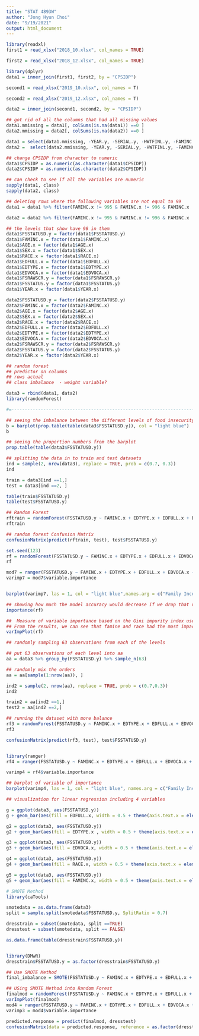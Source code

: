 ---
title: "STAT 4893W"
author: "Jong Hyun Choi"
date: "9/19/2021"
output: html_document
---

```{r}
library(readxl)
first1 = read_xlsx("2018_10.xlsx", col_names = TRUE)

first2 = read_xlsx("2018_12.xlsx", col_names = TRUE)
```


```{r}
library(dplyr)
data1 = inner_join(first1, first2, by = "CPSIDP")
```

```{r}
second1 = read_xlsx("2019_10.xlsx", col_names = T)

second2 = read_xlsx("2019_12.xlsx", col_names = T)

```

```{r}
data2 = inner_join(second1, second2, by = "CPSIDP")
```


```{r}
## got rid of all the columns that had all missing values
data1.mmissing = data1[, colSums(is.na(data1)) ==0 ]
data2.mmissing = data2[, colSums(is.na(data2)) ==0 ]
```


```{r}
data1 = select(data1.mmissing, -YEAR.y, -SERIAL.y, -HWTFINL.y, -FAMINC.y, -PERNUM.y, -WTFINL.y, -AGE.y, -SEX.y, -RACE.y)
data2 =  select(data2.mmissing, -YEAR.y, -SERIAL.y, -HWTFINL.y, -FAMINC.y, -PERNUM.y, -WTFINL.y, -AGE.y, -SEX.y, -RACE.y)
```



```{r}
## change CPSIDP from character to numeric 
data1$CPSIDP = as.numeric(as.character(data1$CPSIDP))
data2$CPSIDP = as.numeric(as.character(data2$CPSIDP))

## can check to see if all the variables are numeric 
sapply(data1, class)
sapply(data2, class)

```


```{r}
## deleting rows where the following variables are not equal to 99 
data1 = data1 %>% filter(FAMINC.x != 995 & FAMINC.x != 996 & FAMINC.x != 997 & FAMINC.x != 999 & FSSTATUS.y != 99 & FSRAWSCR.y!=99 & FSRAWSCR.y !=98 & FSSTATUSD.y !=99 & FSSTATUSD.y != 98 & EDFULL.x != 99 & EDTYPE.x != 99 & EDVOCA.x!= 99)

data2 = data2 %>% filter(FAMINC.x != 995 & FAMINC.x != 996 & FAMINC.x != 997 & FAMINC.x != 999 & FSSTATUS.y != 99 & FSRAWSCR.y!=99 & FSRAWSCR.y !=98 & FSSTATUSD.y !=99 & FSSTATUSD.y != 98 & EDFULL.x != 99 & EDTYPE.x != 99 & EDVOCA.x!= 99)
```


```{r} 
## the levels that show have 98 in them 
data1$FSSTATUSD.y = factor(data1$FSSTATUSD.y)
data1$FAMINC.x = factor(data1$FAMINC.x)
data1$AGE.x = factor(data1$AGE.x)
data1$SEX.x = factor(data1$SEX.x)
data1$RACE.x = factor(data1$RACE.x)
data1$EDFULL.x = factor(data1$EDFULL.x)
data1$EDTYPE.x = factor(data1$EDTYPE.x)
data1$EDVOCA.x = factor(data1$EDVOCA.x)
data1$FSRAWSCR.y = factor(data1$FSRAWSCR.y)
data1$FSSTATUS.y = factor(data1$FSSTATUS.y)
data1$YEAR.x = factor(data1$YEAR.x)

data2$FSSTATUSD.y = factor(data2$FSSTATUSD.y)
data2$FAMINC.x = factor(data2$FAMINC.x)
data2$AGE.x = factor(data2$AGE.x)
data2$SEX.x = factor(data2$SEX.x)
data2$RACE.x = factor(data2$RACE.x)
data2$EDFULL.x = factor(data2$EDFULL.x)
data2$EDTYPE.x = factor(data2$EDTYPE.x)
data2$EDVOCA.x = factor(data2$EDVOCA.x)
data2$FSRAWSCR.y = factor(data2$FSRAWSCR.y)
data2$FSSTATUS.y = factor(data2$FSSTATUS.y)
data2$YEAR.x = factor(data2$YEAR.x)
```



```{r}
## random forest 
## predictor on columns 
## rows actual
## class imbalance  - weight variable? 

data3 = rbind(data1, data2)
library(randomForest)

#=--------------------------------------------------------------------------------------

## seeing the imbalance between the different levels of food insecurity in a barplot 
b = barplot(prop.table(table(data3$FSSTATUSD.y)), col = "light blue")
b

## seeing the proportion numbers from the barplot 
prop.table(table(data3$FSSTATUSD.y))

```



```{r}
## splitting the data in to train and test datasets 
ind = sample(2, nrow(data3), replace = TRUE, prob = c(0.7, 0.3))
ind

train = data3[ind ==1,]
test = data3[ind ==2, ]

table(train$FSSTATUSD.y)
table(test$FSSTATUSD.y)

## Random Forest
rftrain = randomForest(FSSTATUSD.y ~ FAMINC.x + EDTYPE.x + EDFULL.x + EDVOCA.x + RACE.x, data = train)
rftrain

## random forest Confusion Matrix 
confusionMatrix(predict(rftrain, test), test$FSSTATUSD.y)

```


```{r}
set.seed(123)
rf = randomForest(FSSTATUSD.y ~ FAMINC.x + EDTYPE.x + EDFULL.x + EDVOCA.x + RACE.x, data = data3, ntree = 1000, importance = TRUE)
rf

mod7 = ranger(FSSTATUSD.y ~ FAMINC.x + EDTYPE.x + EDFULL.x + EDVOCA.x + RACE.x, data = data3, ntree = 1000, importance = "impurity")
varimp7 = mod7$variable.importance


barplot(varimp7, las = 1, col = "light blue",names.arg = c("Family Income", "Education Type", "Full/Part Time", "Vocational Training", "Race"), cex.names = 0.7)

```


```{r}
## showing how much the model accuracy would decrease if we drop that variable 
importance(rf)
```


```{r}
##  Measure of variable importance based on the Gini impurity index used for the calculation of splits in trees.
## From the results, we can see that famine and race had the most impact whereas the education variables not so much. 
varImpPlot(rf)
```


```{r}
## randomly sampling 63 observations from each of the levels 

## put 63 observations of each level into aa 
aa = data3 %>% group_by(FSSTATUSD.y) %>% sample_n(63)

## randomly mix the orders 
aa = aa[sample(1:nrow(aa)), ]
```

```{r}

ind2 = sample(2, nrow(aa), replace = TRUE, prob = c(0.7,0.3))
ind2

train2 = aa[ind2 ==1,]
test2 = aa[ind2 ==2,]

## running the dataset with more balance 
rf3 = randomForest(FSSTATUSD.y ~ FAMINC.x + EDTYPE.x + EDFULL.x + EDVOCA.x + RACE.x, data = aa , ntree = 1000, importance = TRUE)
rf3 

confusionMatrix(predict(rf3, test), test$FSSTATUSD.y)


library(ranger)
rf4 = ranger(FSSTATUSD.y ~ FAMINC.x + EDTYPE.x + EDFULL.x + EDVOCA.x + RACE.x, data = aa, importance = "impurity")

varimp4 = rf4$variable.importance

## barplot of variable of importance 
barplot(varimp4, las = 1, col = "light blue", names.arg = c("Family Income", "Education Type", "Full/Part Time", "Vocational Training", "Race"),cex.names = 0.71)

```

```{r}
## visualization for linear regression including 4 variables 

g = ggplot(data3, aes(FSSTATUSD.y))
g + geom_bar(aes(fill = EDFULL.x, width = 0.5 + theme(axis.text.x = element_text(angle = 65, vjust = 0.6))), position = "dodge")

g2 = ggplot(data3, aes(FSSTATUSD.y))
g2 + geom_bar(aes(fill = EDTYPE.x , width = 0.5 + theme(axis.text.x = element_text(angle = 65, vjust = 0.6))), position = "dodge")

g3 = ggplot(data3, aes(FSSTATUSD.y))
g3 + geom_bar(aes(fill = EDVOCA.x, width = 0.5 + theme(axis.text.x = element_text(angle = 65, vjust = 0.6))), position = "dodge")

g4 = ggplot(data3, aes(FSSTATUSD.y))
g4 + geom_bar(aes(fill = RACE.x, width = 0.5 + theme(axis.text.x = element_text(angle = 65, vjust = 0.6))))

g5 = ggplot(data3, aes(FSSTATUSD.y))
g5 + geom_bar(aes(fill = FAMINC.x, width = 0.5 + theme(axis.text.x = element_text(angle = 65, vjust = 0.6))))

```



```{r}
# SMOTE Method 
library(caTools)

smotedata = as.data.frame(data3)
split = sample.split(smotedata$FSSTATUSD.y, SplitRatio = 0.7)

dresstrain = subset(smotedata, split ==TRUE) 
dresstest = subset(smotedata, split == FALSE)

as.data.frame(table(dresstrain$FSSTATUSD.y))


library(DMwR) 
dresstrain$FSSTATUSD.y = as.factor(dresstrain$FSSTATUSD.y)

## Use SMOTE Method
final_imbalance = SMOTE(FSSTATUSD.y ~ FAMINC.x + EDTYPE.x + EDFULL.x + EDVOCA.x + RACE.x, data = dresstrain, perc.over = 1000, perc.under = 200, k = 10)

## USing SMOTE Method into Random Forest
finalmod = randomForest(FSSTATUSD.y ~ FAMINC.x + EDTYPE.x + EDFULL.x + EDVOCA.x + RACE.x, data = first_imbalance, ntree = 1000)
varImpPlot(finalmod)
mod4 = ranger(FSSTATUSD.y ~ FAMINC.x + EDTYPE.x + EDFULL.x + EDVOCA.x + RACE.x, data = final_imbalance, importance = "impurity")
varimp3 = mod4$variable.importance

predicted.response = predict(finalmod, dresstest)
confusionMatrix(data = predicted.response, reference = as.factor(dresstest$FSSTATUSD.y))

```



